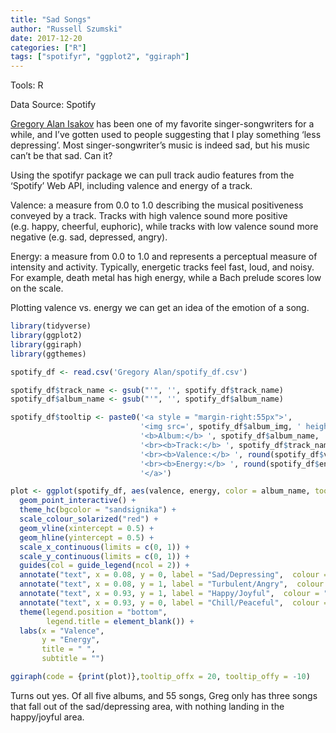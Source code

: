 ```yaml
---
title: "Sad Songs"
author: "Russell Szumski"
date: 2017-12-20
categories: ["R"]
tags: ["spotifyr", "ggplot2", "ggiraph"]
---
```


Tools: R

Data Source: Spotify

[Gregory Alan Isakov](https://gregoryalanisakov.com/) has been one of my favorite singer-songwriters for a while, and I've gotten used to people suggesting that I play something 'less depressing'. Most singer-songwriter's music is indeed sad, but his music can't be that sad. Can it?

Using the spotifyr package we can pull track audio features from the 'Spotify' Web API, including valence and energy of a track.

Valence: a measure from 0.0 to 1.0 describing the musical positiveness conveyed by a track. Tracks with high valence sound more positive (e.g. happy, cheerful, euphoric), while tracks with low valence sound more negative (e.g. sad, depressed, angry).

Energy: a measure from 0.0 to 1.0 and represents a perceptual measure of intensity and activity. Typically, energetic tracks feel fast, loud, and noisy. For example, death metal has high energy, while a Bach prelude scores low on the scale.

Plotting valence vs. energy we can get an idea of the emotion of a song. 


```r
library(tidyverse)
library(ggplot2)
library(ggiraph)
library(ggthemes)

spotify_df <- read.csv('Gregory Alan/spotify_df.csv')

spotify_df$track_name <- gsub("'", '', spotify_df$track_name)
spotify_df$album_name <- gsub("'", '', spotify_df$album_name)

spotify_df$tooltip <- paste0('<a style = "margin-right:55px">',
                             '<img src=', spotify_df$album_img, ' height="75" style="float:left;margin-right:5px">',
                             '<b>Album:</b> ', spotify_df$album_name,
                             '<br><b>Track:</b> ', spotify_df$track_name,
                             '<br><b>Valence:</b> ', round(spotify_df$valence, 2),
                             '<br><b>Energy:</b> ', round(spotify_df$energy, 2),
                             '</a>')

plot <- ggplot(spotify_df, aes(valence, energy, color = album_name, tooltip = tooltip)) +
  geom_point_interactive() +
  theme_hc(bgcolor = "sandsignika") +
  scale_colour_solarized("red") +
  geom_vline(xintercept = 0.5) +
  geom_hline(yintercept = 0.5) +
  scale_x_continuous(limits = c(0, 1)) +
  scale_y_continuous(limits = c(0, 1)) +
  guides(col = guide_legend(ncol = 2)) +
  annotate("text", x = 0.08, y = 0, label = "Sad/Depressing",  colour = "black") +
  annotate("text", x = 0.08, y = 1, label = "Turbulent/Angry",  colour = "black") +
  annotate("text", x = 0.93, y = 1, label = "Happy/Joyful",  colour = "black") +
  annotate("text", x = 0.93, y = 0, label = "Chill/Peaceful",  colour = "black") +
  theme(legend.position = "bottom",
        legend.title = element_blank()) +
  labs(x = "Valence",
       y = "Energy",
       title = " ",
       subtitle = "")
```



```r
ggiraph(code = {print(plot)},tooltip_offx = 20, tooltip_offy = -10)
```

Turns out yes. Of all five albums, and 55 songs,  Greg only has three songs that fall out of the sad/depressing area, with nothing landing in the happy/joyful area. 